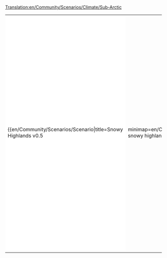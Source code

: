 [[Translation:en/Community/Scenarios/Climate/Sub-Arctic]]
{{en/Community/Scenarios/Scenarios by setting}}

{|
|-
|style="border:none;background:white"|

{{en/Community/Scenarios/Scenario|title=Snowy Highlands v0.5
|minimap=en/Community/Scenarios/Scn-snowy highlands-minimap.png
|screenshot=en/Community/Scenarios/Scn-SnowyHighlandsV05-Screenshot.png
|description=The map has rough snowy mountains and deep valleys. So it should be a bit more challenging to build the infrastructure ;-) There are about 200 towns on the map, which is not that much compared to the map size. All towns are relativly small and towns above the snowline needs monthly food-service to grow. Towns and industries are not too close together. So at least in the early years some pre-planning is necessary to start an successful transport empire.
|difficulty=Normal
|setting=[[en/Manual/Climates]]
|size=2048x2048
|relief=Hilly
|towns=Normal
|industries=Normal
|realworld=No
|version=0.5.0 RC 5 or newer
|author=Sleepie
|download_url=http://jupix.info/openttd/scenarios/SnowyHighlandsV05.scn
}}

|style="border:none;background:white"|

{{en/Community/Scenarios/Scenario|title=Iceland
|minimap=en/Community/Scenarios/Scn-Iceland-Minimap.png
|screenshot=en/Community/Scenarios/Scn-Iceland-Screenshot.png
|description=A map of Iceland with orginal town names and landscape.
|difficulty=Normal
|setting=[[en/Manual/Climates]]
|size=512x512
|relief=Hilly
|towns=Low
|industries=Low
|realworld=[https://www.wikipedia.org/wiki/Iceland Iceland]
|version=0.5.0
|author=Knartz
|download_url=http://www.tt-forums.net/download.php?id=68067
}}

|-
|}